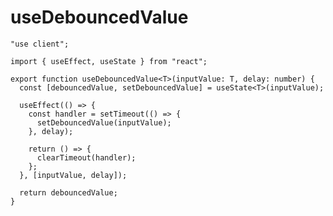 # useDebouncedValue

```tsx
"use client";

import { useEffect, useState } from "react";

export function useDebouncedValue<T>(inputValue: T, delay: number) {
  const [debouncedValue, setDebouncedValue] = useState<T>(inputValue);

  useEffect(() => {
    const handler = setTimeout(() => {
      setDebouncedValue(inputValue);
    }, delay);

    return () => {
      clearTimeout(handler);
    };
  }, [inputValue, delay]);

  return debouncedValue;
}
```

